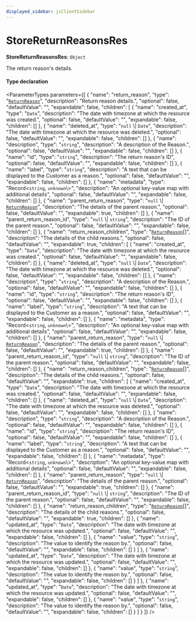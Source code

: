 ```yaml
---
displayed_sidebar: jsClientSidebar
---
```



# StoreReturnReasonsRes

 **StoreReturnReasonsRes**: `Object`

The return reason's details.

#### Type declaration

<ParameterTypes parameters={[
  {
    "name": "return_reason",
    "type": "[`ReturnReason`](../classes/internal.ReturnReason.mdx)",
    "description": "Return reason details.",
    "optional": false,
    "defaultValue": "",
    "expandable": false,
    "children": [
      {
        "name": "created_at",
        "type": "`Date`",
        "description": "The date with timezone at which the resource was created.",
        "optional": false,
        "defaultValue": "",
        "expandable": false,
        "children": []
      },
      {
        "name": "deleted_at",
        "type": "``null`` \\| `Date`",
        "description": "The date with timezone at which the resource was deleted.",
        "optional": false,
        "defaultValue": "",
        "expandable": false,
        "children": []
      },
      {
        "name": "description",
        "type": "`string`",
        "description": "A description of the Reason.",
        "optional": false,
        "defaultValue": "",
        "expandable": false,
        "children": []
      },
      {
        "name": "id",
        "type": "`string`",
        "description": "The return reason's ID",
        "optional": false,
        "defaultValue": "",
        "expandable": false,
        "children": []
      },
      {
        "name": "label",
        "type": "`string`",
        "description": "A text that can be displayed to the Customer as a reason.",
        "optional": false,
        "defaultValue": "",
        "expandable": false,
        "children": []
      },
      {
        "name": "metadata",
        "type": "Record<`string`, `unknown`\\>",
        "description": "An optional key-value map with additional details",
        "optional": false,
        "defaultValue": "",
        "expandable": false,
        "children": []
      },
      {
        "name": "parent_return_reason",
        "type": "``null`` \\| [`ReturnReason`](../classes/internal.ReturnReason.mdx)",
        "description": "The details of the parent reason.",
        "optional": false,
        "defaultValue": "",
        "expandable": true,
        "children": []
      },
      {
        "name": "parent_return_reason_id",
        "type": "``null`` \\| `string`",
        "description": "The ID of the parent reason.",
        "optional": false,
        "defaultValue": "",
        "expandable": false,
        "children": []
      },
      {
        "name": "return_reason_children",
        "type": "[`ReturnReason`](../classes/internal.ReturnReason.mdx)[]",
        "description": "The details of the child reasons.",
        "optional": false,
        "defaultValue": "",
        "expandable": true,
        "children": [
          {
            "name": "created_at",
            "type": "`Date`",
            "description": "The date with timezone at which the resource was created.",
            "optional": false,
            "defaultValue": "",
            "expandable": false,
            "children": []
          },
          {
            "name": "deleted_at",
            "type": "``null`` \\| `Date`",
            "description": "The date with timezone at which the resource was deleted.",
            "optional": false,
            "defaultValue": "",
            "expandable": false,
            "children": []
          },
          {
            "name": "description",
            "type": "`string`",
            "description": "A description of the Reason.",
            "optional": false,
            "defaultValue": "",
            "expandable": false,
            "children": []
          },
          {
            "name": "id",
            "type": "`string`",
            "description": "The return reason's ID",
            "optional": false,
            "defaultValue": "",
            "expandable": false,
            "children": []
          },
          {
            "name": "label",
            "type": "`string`",
            "description": "A text that can be displayed to the Customer as a reason.",
            "optional": false,
            "defaultValue": "",
            "expandable": false,
            "children": []
          },
          {
            "name": "metadata",
            "type": "Record<`string`, `unknown`\\>",
            "description": "An optional key-value map with additional details",
            "optional": false,
            "defaultValue": "",
            "expandable": false,
            "children": []
          },
          {
            "name": "parent_return_reason",
            "type": "``null`` \\| [`ReturnReason`](../classes/internal.ReturnReason.mdx)",
            "description": "The details of the parent reason.",
            "optional": false,
            "defaultValue": "",
            "expandable": true,
            "children": []
          },
          {
            "name": "parent_return_reason_id",
            "type": "``null`` \\| `string`",
            "description": "The ID of the parent reason.",
            "optional": false,
            "defaultValue": "",
            "expandable": false,
            "children": []
          },
          {
            "name": "return_reason_children",
            "type": "[`ReturnReason`](../classes/internal.ReturnReason.mdx)[]",
            "description": "The details of the child reasons.",
            "optional": false,
            "defaultValue": "",
            "expandable": true,
            "children": [
              {
                "name": "created_at",
                "type": "`Date`",
                "description": "The date with timezone at which the resource was created.",
                "optional": false,
                "defaultValue": "",
                "expandable": false,
                "children": []
              },
              {
                "name": "deleted_at",
                "type": "``null`` \\| `Date`",
                "description": "The date with timezone at which the resource was deleted.",
                "optional": false,
                "defaultValue": "",
                "expandable": false,
                "children": []
              },
              {
                "name": "description",
                "type": "`string`",
                "description": "A description of the Reason.",
                "optional": false,
                "defaultValue": "",
                "expandable": false,
                "children": []
              },
              {
                "name": "id",
                "type": "`string`",
                "description": "The return reason's ID",
                "optional": false,
                "defaultValue": "",
                "expandable": false,
                "children": []
              },
              {
                "name": "label",
                "type": "`string`",
                "description": "A text that can be displayed to the Customer as a reason.",
                "optional": false,
                "defaultValue": "",
                "expandable": false,
                "children": []
              },
              {
                "name": "metadata",
                "type": "Record<`string`, `unknown`\\>",
                "description": "An optional key-value map with additional details",
                "optional": false,
                "defaultValue": "",
                "expandable": false,
                "children": []
              },
              {
                "name": "parent_return_reason",
                "type": "``null`` \\| [`ReturnReason`](../classes/internal.ReturnReason.mdx)",
                "description": "The details of the parent reason.",
                "optional": false,
                "defaultValue": "",
                "expandable": true,
                "children": []
              },
              {
                "name": "parent_return_reason_id",
                "type": "``null`` \\| `string`",
                "description": "The ID of the parent reason.",
                "optional": false,
                "defaultValue": "",
                "expandable": false,
                "children": []
              },
              {
                "name": "return_reason_children",
                "type": "[`ReturnReason`](../classes/internal.ReturnReason.mdx)[]",
                "description": "The details of the child reasons.",
                "optional": false,
                "defaultValue": "",
                "expandable": true,
                "children": []
              },
              {
                "name": "updated_at",
                "type": "`Date`",
                "description": "The date with timezone at which the resource was updated.",
                "optional": false,
                "defaultValue": "",
                "expandable": false,
                "children": []
              },
              {
                "name": "value",
                "type": "`string`",
                "description": "The value to identify the reason by.",
                "optional": false,
                "defaultValue": "",
                "expandable": false,
                "children": []
              }
            ]
          },
          {
            "name": "updated_at",
            "type": "`Date`",
            "description": "The date with timezone at which the resource was updated.",
            "optional": false,
            "defaultValue": "",
            "expandable": false,
            "children": []
          },
          {
            "name": "value",
            "type": "`string`",
            "description": "The value to identify the reason by.",
            "optional": false,
            "defaultValue": "",
            "expandable": false,
            "children": []
          }
        ]
      },
      {
        "name": "updated_at",
        "type": "`Date`",
        "description": "The date with timezone at which the resource was updated.",
        "optional": false,
        "defaultValue": "",
        "expandable": false,
        "children": []
      },
      {
        "name": "value",
        "type": "`string`",
        "description": "The value to identify the reason by.",
        "optional": false,
        "defaultValue": "",
        "expandable": false,
        "children": []
      }
    ]
  }
]} />
